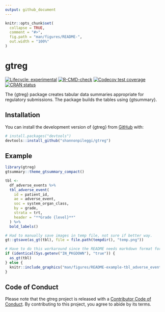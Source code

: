 ```yaml
---
output: github_document
---
```


<!-- README.md is generated from README.Rmd. Please edit that file -->

```r
knitr::opts_chunk$set(
  collapse = TRUE,
  comment = "#>",
  fig.path = "man/figures/README-",
  out.width = "100%"
)
```

# gtreg

<!-- badges: start -->
[![Lifecycle: experimental](https://img.shields.io/badge/lifecycle-experimental-orange.svg)](https://lifecycle.r-lib.org/articles/stages.html#experimental)
[![R-CMD-check](https://github.com/shannonpileggi/gtreg/workflows/R-CMD-check/badge.svg)](https://github.com/shannonpileggi/gtreg/actions)
[![Codecov test coverage](https://codecov.io/gh/shannonpileggi/gtreg/branch/main/graph/badge.svg)](https://app.codecov.io/gh/shannonpileggi/gtreg?branch=main)
[![CRAN status](https://www.r-pkg.org/badges/version/gtreg)](https://CRAN.R-project.org/package=gtreg)
<!-- badges: end -->

The {gtreg} package creates tabular data summaries appropriate for regulatory submissions.
The package builds the tables using {gtsummary}.

## Installation

You can install the development version of {gtreg} from [GitHub](https://github.com/) with:

``` r
# install.packages("devtools")
devtools::install_github("shannonpileggi/gtreg")
```

## Example

```r
library(gtreg)
gtsummary::theme_gtsummary_compact()

tbl <- 
  df_adverse_events %>%
  tbl_adverse_event(
    id = patient_id,
    ae = adverse_event,
    soc = system_organ_class, 
    by = grade, 
    strata = trt,
    header = "**Grade {level}**"
  ) %>%
  bold_labels()
```

```r
# Had to manually save images in temp file, not sure if better way.
gt::gtsave(as_gt(tbl), file = file.path(tempdir(), "temp.png"))
```

```r
# Have to do this workaround since the README needs markdown format for GitHub page but a different format for the website.
if (identical(Sys.getenv("IN_PKGDOWN"), "true")) {
  as_gt(tbl)
} else {
  knitr::include_graphics("man/figures/README-example-tbl_adverse_event-1.png")
} 
```

## Code of Conduct

Please note that the gtreg project is released with a [Contributor Code of Conduct](https://contributor-covenant.org/version/2/0/CODE_OF_CONDUCT.html).
By contributing to this project, you agree to abide by its terms.

